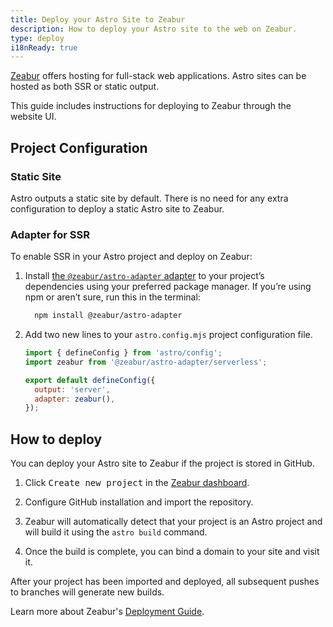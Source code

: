 ```yaml
---
title: Deploy your Astro Site to Zeabur
description: How to deploy your Astro site to the web on Zeabur.
type: deploy
i18nReady: true
---
```

[Zeabur](https://zeabur.com) offers hosting for full-stack web applications. Astro sites can be hosted as both SSR or static output.

This guide includes instructions for deploying to Zeabur through the website UI.

## Project Configuration

### Static Site

Astro outputs a static site by default. There is no need for any extra configuration to deploy a static Astro site to Zeabur. 

### Adapter for SSR

To enable SSR in your Astro project and deploy on Zeabur:

1. Install [the `@zeabur/astro-adapter` adapter](https://www.npmjs.com/package/@zeabur/astro-adapter) to your project’s dependencies using your preferred package manager. If you’re using npm or aren’t sure, run this in the terminal:

    ```bash
      npm install @zeabur/astro-adapter
    ```

2. Add two new lines to your `astro.config.mjs` project configuration file.

    ```js title="astro.config.mjs" ins={2, 5-6}
    import { defineConfig } from 'astro/config';
    import zeabur from '@zeabur/astro-adapter/serverless';

    export default defineConfig({
      output: 'server',
      adapter: zeabur(),
    });
    ```


## How to deploy

You can deploy your Astro site to Zeabur if the project is stored in GitHub.

1. Click <kbd>Create new project</kbd> in the [Zeabur dashboard](https://dash.zeabur.com).

2. Configure GitHub installation and import the repository.

3. Zeabur will automatically detect that your project is an Astro project and will build it using the `astro build` command.

4. Once the build is complete, you can bind a domain to your site and visit it.

After your project has been imported and deployed, all subsequent pushes to branches will generate new builds.

Learn more about Zeabur's [Deployment Guide](https://zeabur.com/docs/get-started/).
